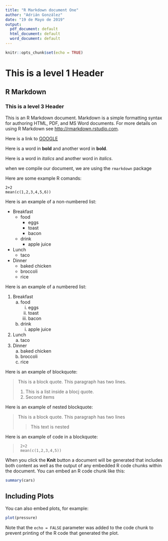 ```yaml
---
title: "R Markdown document One"
author: "Adrián González"
date: "19 de Mayo de 2019"
output:
  pdf_document: default
  html_document: default
  word_document: default
---
```


```r
knitr::opts_chunk$set(echo = TRUE)
```

# This is a level 1 Header

## R Markdown

### This is a level 3 Header

This is an R Markdown document. Markdown is a simple formatting syntax for authoring HTML, PDF, and MS Word documents. For more details on using R Markdown see <http://rmarkdown.rstudio.com>.

Here is a link to [GOOGLE](http://google.com)

Here is a word in **bold** and another word in __bold__. 

Here is a word in *italics* and another word in _italics_.

when we compile our document, we are using the `rmarkdown` package

Here are some example R comands:

```
2+2
mean(c(1,2,3,4,5,6))
```

Here is an example of a non-numbered list:

* Breakfast
    - food
         + eggs
         + toast
         + bacon
     - drink
         + apple juice
* Lunch
    - taco
* Dinner
    - baked chicken
    - broccoli
    - rice
    
Here is an example of a numbered list:

1. Breakfast
    a. food
        i. eggs
        ii. toast
        iii. bacon
    b. drink
        i. apple juice
2. Lunch
    a. taco
3. Dinner
    a. baked chicken
    b. broccoli
    c. rice
    
Here is an example of blockquote:

>This is a block quote. This
>paragraph has two lines.
>
>1. This is a list inside a blocj quote.
>2. Second items

Here is an example of nested blockquote:

>This is a block quote. This
>paragraph has two lines
>
> > This text is nested

Here is an example of code in a blockquote:

>      2+2
>      mean(c(1,2,3,4,5))

When you click the **Knit** button a document will be generated that includes both content as well as the output of any embedded R code chunks within the document. You can embed an R code chunk like this:

```r
summary(cars)
```

## Including Plots

You can also embed plots, for example:

```r
plot(pressure)
```

Note that the `echo = FALSE` parameter was added to the code chunk to prevent printing of the R code that generated the plot.
